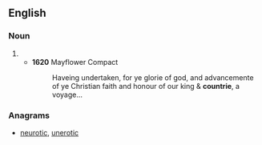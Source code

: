 ==English==

===Noun===
{{en-noun}}

# {{obsolete spelling of|country}}
#* '''1620''' Mayflower Compact
#*: Haveing undertaken, for ye glorie of god, and advancemente of ye Christian faith and honour of our king & '''countrie''', a voyage...

===Anagrams===
* [[neurotic#English|neurotic]], [[unerotic#English|unerotic]]
